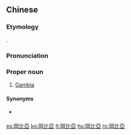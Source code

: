{{also|冈比亚}}
==Chinese==
{{zh-forms|s=冈比亚|gloss=-}}

===Etymology===
{{bor|zh|en|Gambia}}.

===Pronunciation===
{{zh-pron
|m=Gāngbǐ亞
|c=gong1 bei2 aa3
|mn=qz,xm,zz:Kang-pí-a
|cat=pn
}}

===Proper noun===
{{zh-proper noun}}

# {{lb|zh|Mainland China}} [[Gambia]]

====Synonyms====
* {{qualifier|Taiwan}} {{zh-l|甘比亞}}

{{zh-cat|Countries}}

[[es:岡比亞]]
[[ko:岡比亞]]
[[lt:岡比亞]]
[[hu:岡比亞]]
[[ro:岡比亞]]